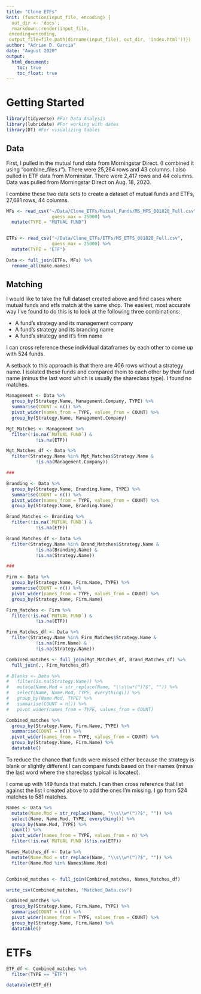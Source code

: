 ```yaml
---
title: "Clone ETFs"
knit: (function(input_file, encoding) {
  out_dir <- 'docs';
  rmarkdown::render(input_file,
 encoding=encoding,
 output_file=file.path(dirname(input_file), out_dir, 'index.html'))})
author: "Adrian D. Garcia"
date: "August 2020"
output:
  html_document:
    toc: true
    toc_float: true
---
```


# Getting Started

```r

library(tidyverse) #For Data Analysis
library(lubridate) #For working with dates
library(DT) #For visualizing tables

```

## Data

First, I pulled in the mutual fund data from Morningstar Direct. (I combined it using “combine_files.r”). There were 25,264 rows and 43 columns. I also pulled in ETF data from Morninstar. There were 2,417 rows and 44 columns. Data was pulled from Morningstar Direct on Aug. 18, 2020.

I combine these two data sets to create a dataset of mutual funds and ETFs, 27,681 rows, 44 columns.


```r

MFs <- read_csv("~/Data/Clone_ETFs/Mutual_Funds/MS_MFS_081820_Full.csv",
                 guess_max = 25000) %>% 
  mutate(TYPE = "MUTUAL FUND")


ETFs <- read_csv("~/Data/Clone_ETFs/ETFs/MS_ETFS_081820_Full.csv",
                 guess_max = 25000) %>% 
  mutate(TYPE = "ETF")

Data <- full_join(ETFs, MFs) %>% 
  rename_all(make.names)

```

## Matching

I would like to take the full dataset created above and find cases where mutual funds and etfs match at the same shop. The easiest, most accurate way I've found to do this is to look at the following three combinations:

* A fund's strategy and its management company
* A fund's strategy and its branding name
* A fund's strategy and it's firm name

I can cross reference these individual dataframes by each other to come up with 524 funds.

A setback to this approach is that there are 406 rows without a strategy name. I isolated these funds and compared them to each other by their fund name (minus the last word which is usually the shareclass type). I found no matches.

```r

Management <- Data %>% 
  group_by(Strategy.Name, Management.Company, TYPE) %>% 
  summarise(COUNT = n()) %>% 
  pivot_wider(names_from = TYPE, values_from = COUNT) %>% 
  group_by(Strategy.Name, Management.Company)

Mgt_Matches <- Management %>%
  filter(!is.na(`MUTUAL FUND`) &
           !is.na(ETF))

Mgt_Matches_df <- Data %>% 
  filter(Strategy.Name %in% Mgt_Matches$Strategy.Name &
           !is.na(Management.Company))

###

Branding <- Data %>% 
  group_by(Strategy.Name, Branding.Name, TYPE) %>% 
  summarise(COUNT = n()) %>% 
  pivot_wider(names_from = TYPE, values_from = COUNT) %>% 
  group_by(Strategy.Name, Branding.Name)

Brand_Matches <- Branding %>%
  filter(!is.na(`MUTUAL FUND`) &
           !is.na(ETF))

Brand_Matches_df <- Data %>% 
  filter(Strategy.Name %in% Brand_Matches$Strategy.Name &
           !is.na(Branding.Name) &
           !is.na(Strategy.Name)) 

###

Firm <- Data %>% 
  group_by(Strategy.Name, Firm.Name, TYPE) %>% 
  summarise(COUNT = n()) %>% 
  pivot_wider(names_from = TYPE, values_from = COUNT) %>% 
  group_by(Strategy.Name, Firm.Name)

Firm_Matches <- Firm %>%
  filter(!is.na(`MUTUAL FUND`) &
           !is.na(ETF))

Firm_Matches_df <- Data %>% 
  filter(Strategy.Name %in% Firm_Matches$Strategy.Name &
           !is.na(Firm.Name) &
           !is.na(Strategy.Name))

Combined_matches <- full_join(Mgt_Matches_df, Brand_Matches_df) %>% 
  full_join(., Firm_Matches_df)

# Blanks <- Data %>%
#   filter(is.na(Strategy.Name)) %>%
#   mutate(Name.Mod = str_replace(Name, "\\s\\w*(™)?$", "")) %>%
#   select(Name, Name.Mod, TYPE, everything()) %>%
#   group_by(Name.Mod, TYPE) %>%
#   summarise(COUNT = n()) %>%
#   pivot_wider(names_from = TYPE, values_from = COUNT)

```


```r

Combined_matches %>%
  group_by(Strategy.Name, Firm.Name, TYPE) %>% 
  summarise(COUNT = n()) %>% 
  pivot_wider(names_from = TYPE, values_from = COUNT) %>% 
  group_by(Strategy.Name, Firm.Name) %>% 
  datatable()

```

To reduce the chance that funds were missed either because the strategy is blank  or slightly different I can compare funds based on their names (minus the last word where the shareclass typicall is located).

I come up with 149 funds that match. I can then cross reference that list against the list I created above to add the ones I'm missing. I go from 524 matches to 581 matches.

```r

Names <- Data %>% 
  mutate(Name.Mod = str_replace(Name, "\\s\\w*(™)?$", "")) %>% 
  select(Name, Name.Mod, TYPE, everything()) %>% 
  group_by(Name.Mod, TYPE) %>% 
  count() %>% 
  pivot_wider(names_from = TYPE, values_from = n) %>% 
  filter(!is.na(`MUTUAL FUND`)&!is.na(ETF))

Names_Matches_df <- Data %>% 
  mutate(Name.Mod = str_replace(Name, "\\s\\w*(™)?$", "")) %>% 
  filter(Name.Mod %in% Names$Name.Mod)


Combined_matches <- full_join(Combined_matches, Names_Matches_df)

write_csv(Combined_matches, "Matched_Data.csv")

```


```r

Combined_matches %>%
  group_by(Strategy.Name, Firm.Name, TYPE) %>% 
  summarise(COUNT = n()) %>% 
  pivot_wider(names_from = TYPE, values_from = COUNT) %>% 
  group_by(Strategy.Name, Firm.Name) %>% 
  datatable()

```


# ETFs

```r

ETF_df <- Combined_matches %>% 
  filter(TYPE == "ETF")

datatable(ETF_df)
```